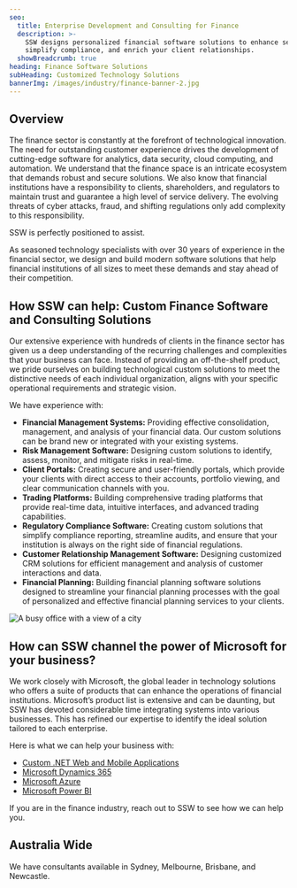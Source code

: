 ```yaml
---
seo:
  title: Enterprise Development and Consulting for Finance
  description: >-
    SSW designs personalized financial software solutions to enhance security,
    simplify compliance, and enrich your client relationships.
  showBreadcrumb: true
heading: Finance Software Solutions
subHeading: Customized Technology Solutions
bannerImg: /images/industry/finance-banner-2.jpg
---
```


## Overview

The finance sector is constantly at the forefront of technological innovation. The need for outstanding customer experience drives the development of cutting-edge software for analytics, data security, cloud computing, and automation. We understand that the finance space is an intricate ecosystem that demands robust and secure solutions. We also know that financial institutions have a responsibility to clients, shareholders, and regulators to maintain trust and guarantee a high level of service delivery. The evolving threats of cyber attacks, fraud, and shifting regulations only add complexity to this responsibility.

SSW is perfectly positioned to assist.

As seasoned technology specialists with over 30 years of experience in the financial sector, we design and build modern software solutions that help financial institutions of all sizes to meet these demands and stay ahead of their competition.

## How SSW can help: Custom Finance Software and Consulting Solutions

Our extensive experience with hundreds of clients in the finance sector has given us a deep understanding of the recurring challenges and complexities that your business can face. Instead of providing an off-the-shelf product, we pride ourselves on building technological custom solutions to meet the distinctive needs of each individual organization, aligns with your specific operational requirements and strategic vision.

We have experience with:

* **Financial Management Systems:** Providing effective consolidation, management, and analysis of your financial data. Our custom solutions can be brand new or integrated with your existing systems.
* **Risk Management Software:** Designing custom solutions to identify, assess, monitor, and mitigate risks in real-time.
* **Client Portals:** Creating secure and user-friendly portals, which provide your clients with direct access to their accounts, portfolio viewing, and clear communication channels with you.
* **Trading Platforms:** Building comprehensive trading platforms that provide real-time data, intuitive interfaces, and advanced trading capabilities.
* **Regulatory Compliance Software:** Creating custom solutions that simplify compliance reporting, streamline audits, and ensure that your institution is always on the right side of financial regulations.
* **Customer Relationship Management Software:** Designing customized CRM solutions for efficient management and analysis of customer interactions and data.
* **Financial Planning:** Building financial planning software solutions designed to streamline your financial planning processes with the goal of personalized and effective financial planning services to your clients.

![A busy office with a view of a city](/images/ms-finance-red.png)

## How can SSW channel the power of Microsoft for your business?

We work closely with Microsoft, the global leader in technology solutions who offers a suite of products that can enhance the operations of financial institutions. Microsoft’s product list is extensive and can be daunting, but SSW has devoted considerable time integrating systems into various businesses. This has refined our expertise to identify the ideal solution tailored to each enterprise.

Here is what we can help your business with:

* [Custom .NET Web and Mobile Applications](https://www.ssw.com.au/consulting/web-applications)
* [Microsoft Dynamics 365](https://www.ssw.com.au/consulting/dynamics-365)
* [Microsoft Azure](https://www.ssw.com.au/consulting/alm-tooling)
* [Microsoft Power BI](https://www.ssw.com.au/consulting/power-bi)

If you are in the finance industry, reach out to SSW to see how we can help you.

<BookingButton buttonText="Book a FREE Initial Meeting" />

## Australia Wide

We have consultants available in Sydney, Melbourne, Brisbane, and Newcastle.
